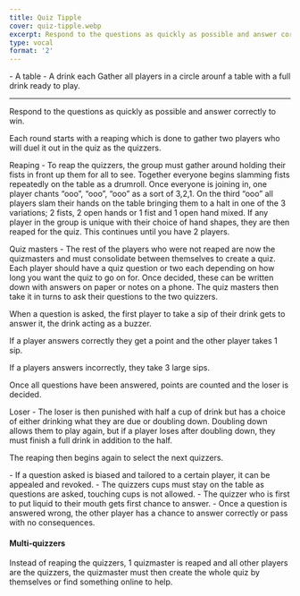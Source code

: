 ```yaml
---
title: Quiz Tipple
cover: quiz-tipple.webp
excerpt: Respond to the questions as quickly as possible and answer correctly to win.
type: vocal
format: '2'
---
```


<GameHero
  cover="/BeerGoggleGames/images/quiz-tipple.webp"
  alt="Quiz Tipple"
/>

<GameSection title="Equipment" icon="/BeerGoggleGames/images/liquor.webp">
-   A table
-   A drink each
</GameSection>

<GameSection title="Setup" icon="/BeerGoggleGames/images/settings.webp">
Gather all players in a circle arounf a table with a full drink ready to play.

* * *
</GameSection>

<GameSection title="Aim of the Game" icon="/BeerGoggleGames/images/target.webp">
<p>Respond to the questions as quickly as possible and answer correctly to win.</p>
</GameSection>

<GameSection title="How to Play" icon="/BeerGoggleGames/images/question.webp">
Each round starts with a reaping which is done to gather two players who will duel it out in the quiz as the quizzers.

Reaping - To reap the quizzers, the group must gather around holding their fists in front up them for all to see. Together everyone begins slamming fists repeatedly on the table as a drumroll. Once everyone is joining in, one player chants “ooo”, “ooo”, “ooo” as a sort of 3,2,1. On the third “ooo” all players slam their hands on the table bringing them to a halt in one of the 3 variations; 2 fists, 2 open hands or 1 fist and 1 open hand mixed. If any player in the group is unique with their choice of hand shapes, they are then reaped for the quiz. This continues until you have 2 players.

Quiz masters - The rest of the players who were not reaped are now the quizmasters and must consolidate between themselves to create a quiz. Each player should have a quiz question or two each depending on how long you want the quiz to go on for. Once decided, these can be written down with answers on paper or notes on a phone. The quiz masters then take it in turns to ask their questions to the two quizzers.

When a question is asked, the first player to take a sip of their drink gets to answer it, the drink acting as a buzzer.

If a player answers correctly they get a point and the other player takes 1 sip.

If a players answers incorrectly, they take 3 large sips.

Once all questions have been answered, points are counted and the loser is decided.

Loser - The loser is then punished with half a cup of drink but has a choice of either drinking what they are due or doubling down. Doubling down allows them to play again, but if a player loses after doubling down, they must finish a full drink in addition to the half.

The reaping then begins again to select the next quizzers.
</GameSection>

<GameSection title="Rules" icon="/BeerGoggleGames/images/rules.webp">
-   If a question asked is biased and tailored to a certain player, it can be appealed and revoked.
-   The quizzers cups must stay on the table as questions are asked, touching cups is not allowed.
-   The quizzer who is first to put liquid to their mouth gets first chance to answer.
-   Once a question is answered wrong, the other player has a chance to answer correctly or pass with no consequences.
</GameSection>

<GameSection title="Special Edition" icon="/BeerGoggleGames/images/special.webp">

<h4>Multi-quizzers</h4>

<p>Instead of reaping the quizzers, 1 quizmaster is reaped and all other players are the quizzers, the quizmaster must then create the whole quiz by themselves or find something online to help.</p>
</GameSection>

<ShareButtons title="Quiz Tipple" />

<FeedbackCard>
</FeedbackCard>
